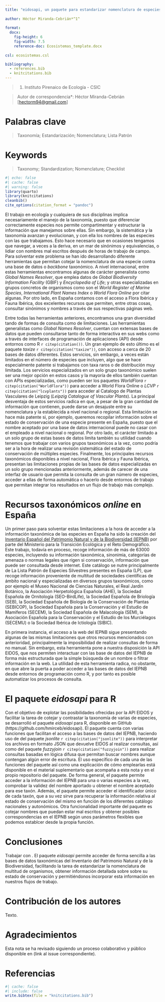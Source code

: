 ```yaml
---
title: "eidosapi, un paquete para estandarizar nomenclatura de especies en España"
  
author: Héctor Miranda-Cebrián*^1^
  
format:
  docx:
    fig-height: 6
    fig-width: 7.5
    reference-doc: Ecosistemas_template.docx
    
csl: ecosistemas.csl

bibliography: 
  - references.bib
  - knitcitations.bib
---
```


> (1) Instituto Pirenaico de Ecología - CSIC

> Autor de correspondencia\*: Héctor Miranda-Cebrián \[[hectorm94\@gmail.com](mailto:hectorm94@gmail.com){.email}\]

# Palabras clave

> Taxonomía; Estandarización; Nomenclatura; Lista Patrón

# Keywords

> Taxonomy; Standardization; Nomenclature; Checklist

```r
#| echo: false
#| cache: false
#| warning: false
library(quarto)
library(knitcitations)
cleanbib()   
cite_options(citation_format = "pandoc")
```

El trabajo en ecología y cualquiera de sus disciplinas implica necesariamente el manejo de la taxonomía, puesto que diferenciar correctamente especies nos permite compartimentar y estructurar la información que manejamos sobre ellas. Sin embargo, la sistemática y la taxonomía avanzan y evolucionan, y con ella los nombres de las especies con las que trabajamos. Esto hace necesario que en ocasiones tengamos que navegar, a veces a la deriva, en un mar de sinónimos y equivalencias, o lidiar con nombres mal escritos después de horas de trabajo de campo. Para solventar este problema se han ido desarrollando diferente herramientas que permitan cotejar la nomenclatura de una especie contra una base de datos o *backbone* taxonómico. A nivel internacional, entre estas herramientas encontramos algunas de carácter generalista como *Global Names Resolver*, que emplea datos de *Global Biodiversity Information Facility* (GBIF)  y *Encyclopedia of Life*; y otras especializadas en grupos concretos de organismos como son el *World Register of Marine Species*, *International Plant Names Index* o *World Flora Online* por citar algunas. Por otro lado, en España contamos con el acceso a Flora Ibérica y Fauna Ibérica, dos excelentes recursos que permiten, entre otras cosas, consultar sinónimos y nombres a través de sus respectivas páginas web.

Entre todas las herramientas anteriores, encontramos una gran diversidad tando de formas de consulta como de limitaciones. Las herramientas generalistas como *Global Names Resolver*, cuentan con extensas bases de datos que pueden consultarse tanto de forma interactiva en sus webs como a través de interfaces de programación de aplicaciones (API) desde entornos como R `r citep(citation())`. Un gran ejemplo de esto último es el paquete *taxize* `r citep(citation("taxize"))`, con acceso a cerca de 20 bases de datos diferentes. Estos servicios, sin embargo, a veces están limitados en el número de especies que incluyen, algo que se hace especialmente patente si trabajamos con taxa raros o de distribución muy limitada. Los servicios especializados en un solo grupo taxonómico suelen ser una mejor opción en estos casos y la mayoría de ellos también cuentan con APIs especializadas, como pueden ser los paquetes *WorldFlora* `r citep(citation("WorldFlora"))` para acceder a World Flora Online o *LCVP* `r citep(citation("lcvplants"))` para acceder al Catalogo de Plantas Vasculares de Leipzig (*Leipzig Catalogue of Vascular Plants*). La principal desventaja de estos servicios radica en que, a pesar de la gran cantidad de información que contienen, puede darse un desajuste entre su nomenclatura y la establecida a nivel nacional o regional. Esta limitación se hace más patente si, por ejemplo, queremos recopilar información sobre el estado de conservación de una especie presente en España, puesto que el nombre aceptado por una base de datos internacional puede no casar con el empleado a nivel nacional o regional. Por otro lado, el carácter limitado a un solo grupo de estas bases de datos limita también su utilidad cuando tenemos que trabajar con varios grupos taxonómicos a la vez, como podría ser a la hora de realizar una revisión sistemática del estado de conservación de múltiples especies. Finalmente, los principales recursos taxonómicos disponibles a nivel nacional, Flora Ibérica y Fauna Ibérica, presentan las limitaciones propias de las bases de datos especializadas en un solo grupo mencionadas anteriormente, además de carecer de una interfaz de usuario que permita la consulta de un gran número de especies, acceder a ellas de forma automática o hacerlo desde entornos de trabajo que permitan integrar los resultados en un flujo de trabajo más complejo.

# Recursos taxonómicos *online* en España

Un primer paso para solventar estas limitaciones a la hora de acceder a la información taxonómica de las especies en España ha sido la creación del [Inventario Español del Patrimonio Natural y de la Biodiversidad (IEPNB)](https://iepnb.gob.es/) por parte del Ministerio para la Transición Ecológica y el Reto Demográfico. Este trabajo, todavía en proceso, recoge información de más de 63000 especies, incluyendo su información taxonómica, sinonimia, categorías de amenaza o normas legales que rigen si conservación, información que puede ser consultada desde internet. Este catálogo se nutre principalmente de La Lista Patrón de Especies Silvestres presentes en España (LP), que recoge información proveniente de multitud de sociedades científicas de ámbito nacional y especializadas en diversos grupos taxonómicos, como por ejemplo el Museo Nacional de Ciencias Naturales, el Real Jardín Botánico, la Asociación Herpetológica Española (AHE), la Sociedad Española de Ornitología (SEO-BirdLife), la Sociedad Española de Briología (SEB), la Sociedad Española de Biología de la Conservación de Plantas (SEBICOP), la Sociedad Española para la Conservación y el Estudio de Mamíferos (SECEM), la Sociedad Española de Malacología (SEM), la Asociación Española para la Conservación y el Estudio de los Murciélagos (SECEMU) o la Sociedad Ibérica de Ictiología (SIBIC).

En primera instancia, el acceso a la web del IEPNB sigue presentando algunas de las mismas limitaciones que otros recursos mencionados con anterioridad, principalmente la imposibilidad de realizar consultas de forma no manual. Sin embargo, esta herramienta pone a nuestra disposición la API EIDOS, que nos permiten interactuar con las base de datos del IEPNB de forma más estructurada que la simple búsqueda de un nombre o filtrar información en la web. La utilidad de esta herramienta radica, no obstante, en que abre la puerta a poder acceder a las bases de datos del IEPNB desde entornos de programación como R, y por tanto es posible automatizar los procesos de consulta.

# El paquete *eidosapi* para R

Con el objetivo de explotar las posibilidades ofrecidas por la API EIDOS y facilitar la tarea de cotejar y contrastar la taxonomía de varias de especies, se desarrolló el paquete *eidosapi* para R, disponible en GitHub (https://github.com/hmirceb/eidosapi). El paquete cuenta con varias funciones que facilitan el acceso a las bases de datos del IEPNB, haciendo uso de del paquete *jsonlite* `r citep(citation("jsonlite"))` para interpretar los archivos en formato JSON que devuelve EIDOS al realizar consultas, así como del paquete *fuzzyjoin* `r citep(citation("fuzzyjoin"))` para realizar consultas basadas en lógica difusa que permitan buscar nombres aunque contengan algún error de escritura. El uso específico de cada una de las funciones del paquete así como una explicación de cómo emplearlas está disponible en el material suplementario que acompaña a esta nota y en el propio repositorio del paquete. De forma general, el paquete permite acceder a la información del IEPNB para una o varias especies a la vez, comprobar la validez del nombre aportado u obtener el nombre aceptado para ese taxón. Además, el paquete permite acceder el identificador único de cada taxón, que a su vez sirve para recuperar la información relativa al estado de conservación del mismo en función de los diferentes catálogo nacionales y autonómicos. Otra funcionalidad importante del paquete es cotejar nombres que puedan estar mal escritos y obtener posibles correspondencias en el IEPNB según unos parámetros flexibles que podemos establcer desde la propia función.

# Conclusiones

Trabajar con . El paquete *eidosapi* permite acceder de forma sencilla a las bases de datos taxonómicas del Inventario del Patrimonio Natural y de la Biodiversidad, facilitando la tarea de estandarizar la nomenclatura de multitud de organismos, obtener información detallada sobre sobre su estado de conservación y permitiéndonos incorporar esta información en nuestros flujos de trabajo.

# Contribución de los autores

Texto.

# Agradecimientos

Esta nota se ha revisado siguiendo un proceso colaborativo y público disponible en (link al issue correspondiente).

# Referencias

```r
#| cache: false
#| include: false
write.bibtex(file = "knitcitations.bib")
```

::: {#refs}
:::
